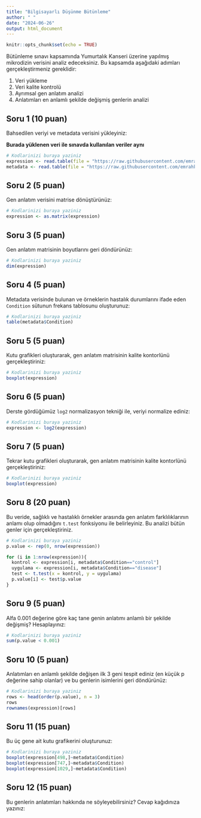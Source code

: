 ```yaml
---
title: "Bilgisayarlı Düşünme Bütünleme"
author: " "
date: "2024-06-26"
output: html_document
---
```


```r
knitr::opts_chunk$set(echo = TRUE)
```

Bütünleme sınavı kapsamında Yumurtalık Kanseri üzerine yapılmış mikrodizin verisini analiz edeceksiniz. Bu kapsamda aşağıdaki adımları gerçekleştirmeniz gereklidir:

1. Veri yükleme
2. Veri kalite kontrolü
3. Ayrımsal gen anlatım analizi
4. Anlatımları en anlamlı şekilde değişmiş genlerin analizi

## Soru 1 (10 puan)

Bahsedilen veriyi ve metadata verisini yükleyiniz:

**Burada yüklenen veri ile sınavda kullanılan veriler aynı**

```r
# Kodlarinizi buraya yaziniz
expression <- read.table(file = "https://raw.githubusercontent.com/emrahkirdok/ybva/main/data/GSE38666-data.txt", header = T, sep = "\t")
metadata <- read.table(file = "https://raw.githubusercontent.com/emrahkirdok/ybva/main/data/GSE38666-metadata.txt", header = T, sep = "\t")

```

## Soru 2 (5 puan)

Gen anlatım verisini matrise dönüştürünüz:

```r
# Kodlarinizi buraya yaziniz
expression <- as.matrix(expression)

```

## Soru 3 (5 puan)

Gen anlatım matrisinin boyutlarını geri döndürünüz:

```r
# Kodlarinizi buraya yaziniz
dim(expression)

```

## Soru 4 (5 puan)

Metadata verisinde bulunan ve örneklerin hastalık durumlarını ifade eden `Condition` sütunun frekans tablosunu oluşturunuz:

```r
# Kodlarinizi buraya yaziniz
table(metadata$Condition)

```

## Soru 5 (5 puan)

Kutu grafikleri oluşturarak, gen anlatım matrisinin kalite kontorlünü gerçekleştiriniz:

```r
# Kodlarinizi buraya yaziniz
boxplot(expression)

```

## Soru 6 (5 puan)

Derste gördüğümüz `log2` normalizasyon tekniği ile, veriyi normalize ediniz:

```r
# Kodlarinizi buraya yaziniz
expression <- log2(expression)

```

## Soru 7 (5 puan)

Tekrar kutu grafikleri oluşturarak, gen anlatım matrisinin kalite kontorlünü gerçekleştiriniz:

```r
# Kodlarinizi buraya yaziniz
boxplot(expression)

```

## Soru 8 (20 puan)

Bu veride, sağlıklı ve hastalıklı örnekler arasında gen anlatım farklılıklarının anlamı olup olmadığını `t.test` fonksiyonu ile belirleyiniz. Bu analizi bütün genler için gerçekleştiriniz. 

```r
# Kodlarinizi buraya yaziniz
p.value <- rep(0, nrow(expression))

for (i in 1:nrow(expression)){
  kontrol <- expression[i, metadata$Condition=="control"]
  uygulama <- expression[i, metadata$Condition=="disease"]
  test <- t.test(x = kontrol, y = uygulama)
  p.value[i] <- test$p.value
}

```

## Soru 9 (5 puan)

Alfa 0.001 değerine göre kaç tane genin anlatımı anlamlı bir şekilde değişmiş? Hesaplayınız:

```r
# Kodlarinizi buraya yaziniz
sum(p.value < 0.001)

```

## Soru 10 (5 puan)

Anlatımları en anlamlı şekilde değişen ilk 3 geni tespit ediniz (en küçük p değerine sahip olanlar) ve bu genlerin isimlerini geri döndürünüz:

```r
# Kodlarinizi buraya yaziniz
rows <- head(order(p.value), n = 3)
rows
rownames(expression)[rows]

```

## Soru 11 (15 puan)

Bu üç gene ait kutu grafikerini oluşturunuz:

```r
# Kodlarinizi buraya yaziniz
boxplot(expression[498,]~metadata$Condition)
boxplot(expression[747,]~metadata$Condition)
boxplot(expression[1029,]~metadata$Condition)
```

## Soru 12 (15 puan)

Bu genlerin anlatımları hakkında ne söyleyebilirsiniz? Cevap kağıdınıza yazınız:

>
>
>
>
>
>

